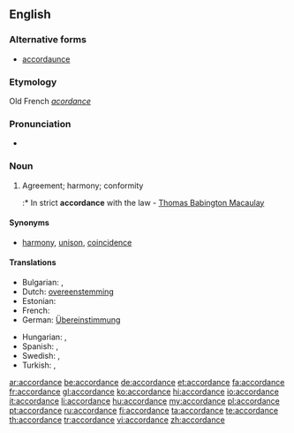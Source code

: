 ==English==

===Alternative forms===
* [[accordaunce]] {{qualifier|obsolete}}

===Etymology===
Old French ''[[acordance]]''

===Pronunciation===
* {{audio|en-us-accordance.ogg|Audio (US)}}

===Noun===
{{en-noun}}

# Agreement; harmony; conformity
#:* In strict '''accordance''' with the law - [[w:Thomas Babington Macaulay|Thomas Babington Macaulay]]

====Synonyms====
* [[harmony]], [[unison]], [[coincidence]]

====Translations====
{{trans-top|agreement; harmony; conformity}}
* Bulgarian: {{t+|bg|съгласие}},  {{t|bg|съответствие}}
* Dutch: [[overeenstemming]] {{f}}
* Estonian: {{t|et|vastavus}}
* French: {{t+|fr|accordance|f}}
* German: [[Übereinstimmung]] {{f}}
{{trans-mid}}
* Hungarian: {{t|hu|egyetértés}}, {{t|hu|összhang}}
* Spanish: {{t|es|acuerdo|m}}, {{t|es|conformidad|f}}
* Swedish: {{t|sv|enlighet|c}}, {{t|sv|överensstämmelse|c}}
* Turkish: {{t+|tr|uygunluk}}, {{t+|tr|uyum}}
{{trans-bottom}}

[[ar:accordance]]
[[be:accordance]]
[[de:accordance]]
[[et:accordance]]
[[fa:accordance]]
[[fr:accordance]]
[[gl:accordance]]
[[ko:accordance]]
[[hi:accordance]]
[[io:accordance]]
[[it:accordance]]
[[li:accordance]]
[[hu:accordance]]
[[my:accordance]]
[[pl:accordance]]
[[pt:accordance]]
[[ru:accordance]]
[[fi:accordance]]
[[ta:accordance]]
[[te:accordance]]
[[th:accordance]]
[[tr:accordance]]
[[vi:accordance]]
[[zh:accordance]]